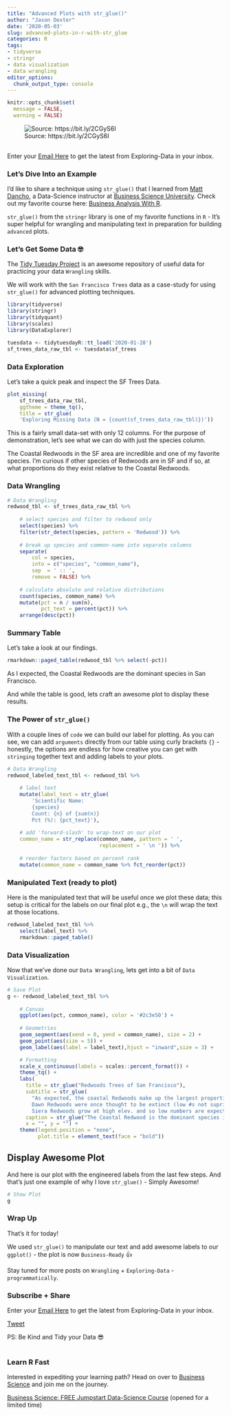 ```yaml
---
title: "Advanced Plots with str_glue()"
author: "Jason Dexter"
date: '2020-05-03'
slug: advanced-plots-in-r-with-str_glue
categories: R
tags:
- tidyverse
- stringr
- data visualization
- data wrangling
editor_options:
  chunk_output_type: console
---
```



```r
knitr::opts_chunk$set(
  message = FALSE,
  warning = FALSE)
```


![Source: https://bit.ly/2CGyS6I](/post/2020-05-03-advanced-plots-in-r-with-str_glue_files/Screen Shot 2020-08-17 at 8.52.51 PM.png){target="_blank"}

<div style="height:2px;"><br></div>

Enter your [Email Here](https://tinyletter.com/dexters-analytics){target="_blank"} to get the latest from Exploring-Data in your inbox.<br/> 


### Let's Dive Into an Example

I'd like to share a technique using `str_glue()` that I learned from [Matt Dancho](https://www.linkedin.com/in/mattdancho/){target="_blank"}, a Data-Science instructor at [Business Science University](https://www.business-science.io/?affcode=173166_vnvxtqbd){target="_blank"}. Check out my favorite course here: [Business Analysis With R](http://bit.ly/2Z9SHsd){target="_blank"}.

`str_glue()` from the `stringr` library is one of my favorite functions in `R` - It's super helpful for wrangling and manipulating text in preparation for building `advanced` plots. 

### Let's Get Some Data 🤓

The [Tidy Tuesday Project](https://github.com/rfordatascience/tidytuesday){target="_blank"} is an awesome repository of useful data for practicing your data `Wrangling` skills.

We will work with the `San Francisco Trees` data as a case-study for using `str_glue()` for advanced plotting techniques.


```r
library(tidyverse)
library(stringr)
library(tidyquant)
library(scales)
library(DataExplorer)

tuesdata <- tidytuesdayR::tt_load('2020-01-28') 
sf_trees_data_raw_tbl <- tuesdata$sf_trees
```

### Data Exploration 

Let's take a quick peak and inspect the SF Trees Data.

```r
plot_missing(
    sf_trees_data_raw_tbl,
    ggtheme = theme_tq(),
    title = str_glue(
    'Exploring Missing Data (N = {count(sf_trees_data_raw_tbl)})'))
```

This is a fairly small data-set with only 12 columns. For the purpose of demonstration, let's see what we can do with just the species column.

The Coastal Redwoods in the SF area are incredible and one of my favorite species. I'm curious if other species of Redwoods are in SF and if so, at what proportions do they exist relative to the Coastal Redwoods. 

### Data Wrangling

```r
# Data Wrangling
redwood_tbl <- sf_trees_data_raw_tbl %>% 
    
    # select species and filter to redwood only
    select(species) %>% 
    filter(str_detect(species, pattern = 'Redwood')) %>% 
    
    # break up species and common-name into separate columns
    separate(
        col = species,
        into = c("species", "common_name"),
        sep  = ' :: ',
        remove = FALSE) %>% 
    
    # calculate absolute and relative distributions
    count(species, common_name) %>% 
    mutate(pct = n / sum(n),
           pct_text = percent(pct)) %>% 
    arrange(desc(pct))
```

### Summary Table

Let's take a look at our findings.


```r
rmarkdown::paged_table(redwood_tbl %>% select(-pct))
```


As I expected, the Coastal Redwoods are the dominant species in San Francisco.

And while the table is good, lets craft an awesome plot to display these results.

### The Power of `str_glue()`

With a couple lines of `code` we can build our label for plotting. As you can see, we can add `arguments` directly from our table using curly brackets `{}` - honestly, the options are endless for how creative you can get with `stringing` together text and adding labels to your plots. 

```r
# Data Wrangling
redwood_labeled_text_tbl <- redwood_tbl %>% 
    
    # label text
    mutate(label_text = str_glue(
        'Scientific Name:
        {species}
        Count: {n} of {sum(n)}
        Pct (%): {pct_text}'),
    
    # add 'forward-slash' to wrap-text on our plot
    common_name = str_replace(common_name, pattern = ' ', 
                              replacement = ' \n ')) %>% 
    
    # reorder factors based on percent rank
    mutate(common_name = common_name %>% fct_reorder(pct))
```


### Manipulated Text (ready to plot)

Here is the manipulated text that will be useful once we plot these data; this setup is critical for the labels on our final plot e.g., the `\n` will wrap the text at those locations.

```r
redwood_labeled_text_tbl %>% 
    select(label_text) %>% 
    rmarkdown::paged_table()
```


### Data Visualization

Now that we've done our `Data Wrangling`, lets get into a bit of `Data Visualization`.

```r
# Save Plot
g <- redwood_labeled_text_tbl %>% 
    
    # Canvas
    ggplot(aes(pct, common_name), color = '#2c3e50') +
    
    # Geometries
    geom_segment(aes(xend = 0, yend = common_name), size = 2) +
    geom_point(aes(size = 5)) +
    geom_label(aes(label = label_text),hjust = "inward",size = 3) +

    # Formatting
    scale_x_continuous(labels = scales::percent_format()) +
    theme_tq() + 
    labs(
      title = str_glue("Redwoods Trees of San Francisco"),
      subtitle = str_glue(
        "As expected, the coastal Redwoods make up the largest proportion.
        Dawn Redwoods were once thought to be extinct (low #s not suprising).
        Siera Redwoods grow at high elev. and so low numbers are expected."),
      caption = str_glue("The Coastal Redwood is the dominant species in SF."),
      x = "", y = "") +
    theme(legend.position = "none",
          plot.title = element_text(face = "bold"))
```

## Display Awesome Plot 

And here is our plot with the engineered labels from the last few steps. And that's just one example of why I love `str_glue()` - Simply Awesome!

```r
# Show Plot
g
```


### Wrap Up

That's it for today! 

We used `str_glue()` to manipulate our text and add awesome labels to our `ggplot()` - the plot is now `Business-Ready` 👍

Stay tuned for more posts on `Wrangling` + `Exploring-Data` - `programmatically`.


### Subscribe + Share

Enter your [Email Here](https://tinyletter.com/dexters-analytics){target="_blank"} to get the latest from Exploring-Data in your inbox.<br/>  

<a href="https://twitter.com/share?ref_src=twsrc%5Etfw" class="twitter-share-button" data-show-count="false">Tweet</a><script async src="https://platform.twitter.com/widgets.js" charset="utf-8"></script> 

PS: Be Kind and Tidy your Data 😎<br/>
<br/>


### Learn R Fast

Interested in expediting your learning path? Head on over to [Business Science](https://www.business-science.io/?affcode=173166_vnvxtqbd){target="_blank"} and join me on the journey.

[Business Science: FREE Jumpstart Data-Science Course](https://university.business-science.io/p/jumpstart-with-r/?affcode=173166_vnvxtqbd){target="_blank"} (opened for a limited time)


